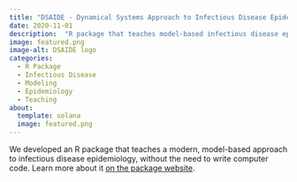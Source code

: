 ```yaml
---
title: "DSAIDE - Dynamical Systems Approach to Infectious Disease Epidemiology"
date: 2020-11-01
description:  "R package that teaches model-based infectious disease epidemiology in a user-friendly way."
image: featured.png
image-alt: DSAIDE logo
categories:
  - R Package
  - Infectious Disease
  - Modeling
  - Epidemiology
  - Teaching
about:
  template: solana
  image: featured.png
---
```


We developed an R package that teaches a modern, model-based approach to infectious disease epidemiology, without the need to write computer code. Learn more about it [on the package website](https://ahgroup.github.io/DSAIDE/). 
